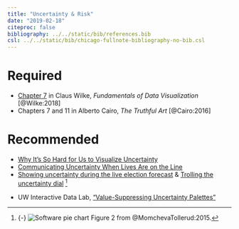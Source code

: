 ```yaml
---
title: "Uncertainty & Risk"
date: "2019-02-18"
citeproc: false
bibliography: ../../static/bib/references.bib
csl: ../../static/bib/chicago-fullnote-bibliography-no-bib.csl
---
```


# Required

- <i class="fas fa-book"></i> [Chapter 7](https://serialmentor.com/dataviz/histograms-density-plots.html) in Claus Wilke, *Fundamentals of Data Visualization* [@Wilke:2018]
- <i class="fas fa-book"></i> Chapters 7 and 11 in Alberto Cairo, *The Truthful Art* [@Cairo:2016]

# Recommended

- <i class="fas fa-external-link-square-alt"></i> [Why It's So Hard for Us to Visualize Uncertainty](https://hbr.org/2016/11/why-its-so-hard-for-us-to-visualize-uncertainty)
- <i class="fas fa-external-link-square-alt"></i> [Communicating Uncertainty When Lives Are on the Line](https://eagereyes.org/blog/2017/communicating-uncertainty-when-lives-are-on-the-line)
- <i class="fas fa-external-link-square-alt"></i> [Showing uncertainty during the live election forecast](https://flowingdata.com/2016/11/15/showing-uncertainty-during-the-live-election-forecast/) & [Trolling the uncertainty dial](https://flowingdata.com/2017/06/27/trolling-the-uncertainty-dial/) [^pie]

[^pie]: {-} ![Software pie chart](/images/class/software-pie-chart.png) Figure 2 from @MomchevaTollerud:2015.

- <i class="far fa-external-link-square-alt"></i> UW Interactive Data Lab, ["Value-Suppressing Uncertainty Palettes"](https://medium.com/@uwdata/value-suppressing-uncertainty-palettes-426130122ce9)
